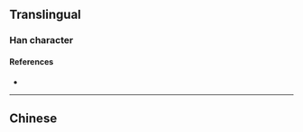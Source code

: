 {{also|撈}}
{{character info}}
==Translingual==
{{Han simplified forms|撈|𢭐|捞|ex=y}}

===Han character===
{{Han char|rn=64|rad=手|as=07|sn=10|four=|canj=QTBS|ids=⿰扌劳}}

====References====
* {{Han ref|kx=0434.241|hdz=31878.010|uh=635E|ud=25438}}

----

==Chinese==
{{zh-see|撈}}